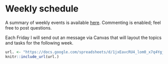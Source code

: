 # Weekly schedule

A summary of weekly events is available [here](https://docs.google.com/spreadsheets/d/1jxEavcRU4_lom0_x7q4YgjAeHo5lNMWX3kDjdNyVKfo/edit?usp=sharing).  Commenting is enabled; feel free to post questions.

Each Friday I will send out an message via Canvas that will layout the topics and tasks for the following week.


```r
url. <- "https://docs.google.com/spreadsheets/d/1jxEavcRU4_lom0_x7q4YgjAeHo5lNMWX3kDjdNyVKfo/edit?usp=sharing"
knitr::include_url(url.)
```
